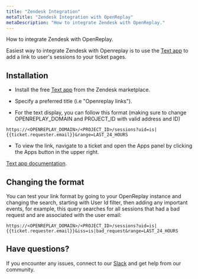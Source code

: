 ```yaml
---
title: "Zendesk Integration"
metaTitle: "Zendesk Integration with OpenReplay"
metaDescription: "How to integrate Zendesk with OpenReplay."
---
```


How to integrate Zendesk with OpenReplay.

Easiest way to integrate Zendesk with Openreplay is to use the [Text app](https://www.zendesk.com/marketplace/apps/support/1691/text/) to  add a link to user's sessions to your ticket pages.

## Installation

- Install the free [Text app](https://www.zendesk.com/marketplace/apps/support/1691/text/) from the Zendesk marketplace.

- Specify a preferred title (i.e "Openreplay links").

- For the text display, you can follow this format (making sure to change OPENREPLAY_DOMAIN and PROJECT_ID with valid address and ID)

```
https://<OPENREPLAY_DOMAIN>/<PROJECT_ID>/sessions?uid=is|{{ticket.requester.email}}&range=LAST_24_HOURS
```

- To view the link, navigate to a ticket and open the Apps panel by clicking the Apps button in the upper right.

[Text app documentation](https://www.zendesk.com/marketplace/apps/support/1691/text/).

## Changing the format

You can test your link format by going to your OpenReplay instance and changing the search, starting with User Id filter,
then adding any important events, for example, this query searches for
all sessions that had a bad request and are associated with the user email:

```
https://<OPENREPLAY_DOMAIN>/<PROJECT_ID>/sessions?uid=is|{{ticket.requester.email}}&iss=is|bad_request&range=LAST_24_HOURS
```

## Have questions?

If you encounter any issues, connect to our [Slack](https://slack.openreplay.com) and get help from our community.
